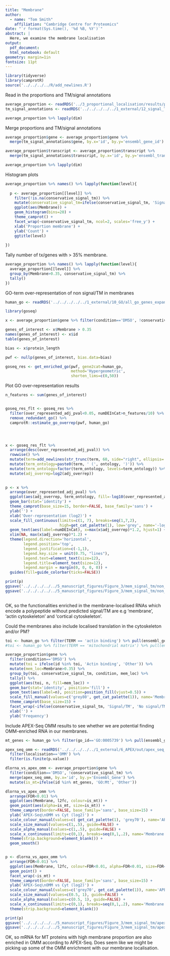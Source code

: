 ```yaml
---
title: "Membrane"
author:
  - name: "Tom Smith"
    affiliation: "Cambridge Centre for Proteomics"
date: "`r format(Sys.time(), '%d %B, %Y')`"
abstract: | 
  Here, we examine the membrane localisation
output:
  pdf_document:
  html_notebook: default
geometry: margin=1in
fontsize: 11pt
---
```



```r
library(tidyverse)
library(camprotR)
source('../../../../R/add_newlines.R')
```

Read in the proportions and TM/signal annotations
```r
average_proportion <- readRDS('../3_proportional_localisation/results/proportions.rds')
tm_signal_annotations <- readRDS('../../../../../1_external/12_signal_TM/tm_signal_annotations.rds')

average_proportion %>% lapply(dim)
```

Merge proportions and TM/signal annotations
```r
average_proportion$gene <- average_proportion$gene %>%
  merge(tm_signal_annotations$gene, by.x='id', by.y='ensembl_gene_id')

average_proportion$transcript <- average_proportion$transcript %>%
  merge(tm_signal_annotations$transcript, by.x='id', by.y='ensembl_transcript_id')

average_proportion %>% lapply(dim)
```
Histogram plots
```r

average_proportion %>% names() %>% lapply(function(level){
  
  p <- average_proportion[[level]] %>%
    filter(!is.na(conservative_signal_tm)) %>%
    mutate(conservative_signal_tm=ifelse(conservative_signal_tm, 'Signal/TM', 'No signal/TM')) %>%
    ggplot(aes(Membrane)) +
    geom_histogram(bins=20) +
    theme_camprot() +
    facet_wrap(~conservative_signal_tm, ncol=2, scales='free_y') +
    xlab('Proportion membrane') +
    ylab('Count') +
    ggtitle(level)
  
})

```
Tally number of tx/genes with > 35% membrane.
```r
average_proportion %>% names() %>% lapply(function(level){
  average_proportion[[level]] %>%
  group_by(Membrane>0.35, conservative_signal_tm) %>%
  tally()
})
```
GO-term over-representation of non signal/TM in membranes
```r
human_go <- readRDS('../../../../../1_external/10_GO/all_go_genes_expanded.rds')

```


```r
library(goseq)

x <- average_proportion$gene %>% filter(condition=='DMSO', !conservative_signal_tm)

genes_of_interest <- x$Membrane > 0.35
names(genes_of_interest) <- x$id
table(genes_of_interest)

bias <- x$protein_length

pwf <- nullp(genes_of_interest, bias.data=bias)

goseq_res <- get_enriched_go(pwf, gene2cat=human_go,
                             method='Hypergeometric',
                             shorten_lims=c(0,50))

```

Plot GO over-representation results
```r
n_features <- sum(genes_of_interest)


goseq_res_flt <- goseq_res %>%
  filter(over_represented_adj_pval<0.05, numDEInCat>n_features/10) %>%
  remove_redundant_go() %>%
  camprotR::estimate_go_overrep(pwf, human_go)




x <- goseq_res_flt %>%
  arrange(desc(over_represented_adj_pval)) %>%
  rowwise() %>%
  mutate(term=add_newlines(str_trunc(term, 60, side="right", ellipsis='[..]'), 20)) %>%
  mutate(term_ontology=paste0(term, ' (', ontology, ')')) %>%
  mutate(term_ontology=factor(term_ontology, levels=term_ontology)) %>%
  mutate(adj_overrep=log2(adj_overrep))
  

p <- x %>%
  arrange(over_represented_adj_pval) %>%
  ggplot(aes(adj_overrep, term_ontology, fill=-log10(over_represented_adj_pval))) +
  geom_bar(stat='identity') +
  theme_camprot(base_size=15, border=FALSE, base_family='sans') +
  ylab('') +
  xlab('Over-representation (log2)') +
  scale_fill_continuous(limits=c(1, 7), breaks=seq(1,7,2),
                        high=get_cat_palette(1), low='grey', name='-log10 (p-value)') +
  geom_text(aes(label=numDEInCat), x=max(x$adj_overrep)*1.2, hjust=1) +
  xlim(NA, max(x$adj_overrep)*1.2) +
  theme(legend.direction='horizontal',
        legend.position='top',
        legend.justification=c(-1,1),
        legend.key.size = unit(0.75, "lines"),
        legend.text=element_text(size=12),
        legend.title=element_text(size=12),
        legend.margin = margin(0, 0, 0, 0)) +
  guides(fill=guide_colorbar(ticks=FALSE))

print(p)  
ggsave('../../../../../5_manuscript_figures/Figure_3/mem_signal_tm/non_tm_signal_over_rep_go.png', height=3.5)
ggsave('../../../../../5_manuscript_figures/Figure_3/mem_signal_tm/non_tm_signal_over_rep_go.pdf', height=3.5)
  
```


OK, so the functionalities enriched in the membrane-localised RNAs which encode a polypeptide without predicted signal/TM are e.g 'membrane', 'actin cytoskeleton' and 'cortical cytoskeleton'. 






Could the membranes also include localised translation in the cytoskeleton and/or PM?

```r

toi <- human_go %>% filter(TERM == 'actin binding') %>% pull(ensembl_gene_id)
#toi <- human_go %>% filter(TERM == 'mitochondrial matrix') %>% pull(ensembl_gene_id)

average_proportion$gene %>%
  filter(condition=='DMSO') %>%
  mutate(toi = ifelse(id %in% toi, 'Actin binding', 'Other')) %>%
  mutate(mem_loc=Membrane>0.35) %>%
  group_by(toi, conservative_signal_tm, condition, mem_loc) %>%
  tally() %>%
  ggplot(aes(toi, n, fill=mem_loc)) +
  geom_bar(stat='identity', position='fill') +
  geom_text(aes(label=n), position=position_fill(vjust=0.5)) +
  scale_fill_manual(values=c('grey80', get_cat_palette(1)), name='Membrane\nlocalised') +
  theme_camprot(base_size=15) +
  facet_wrap(~ifelse(conservative_signal_tm, 'Signal/TM', 'No signal/TM')) +
  xlab('') +
  ylab('Frequency')
```
Include APEX-Seq OMM results to see whether we are potential finding OMM-enriched RNA in our membranes.
```r

mt_genes <- human_go %>% filter(go_id=='GO:0005739') %>% pull(ensembl_gene_id)

apex_seq_omm <- readRDS('../../../../../1_external/6_APEX/out/apex_seq_fazal.rds') %>%
  filter(localisation=='OMM') %>%
  filter(is.finite(p.value))


```

```r
dlorna_vs_apex_omm <- average_proportion$gene %>%
  filter(condition=='DMSO', !conservative_signal_tm) %>%
  merge(apex_seq_omm, by.x='id', by.y='Ensembl_Gene') %>%
  mutate(is_mt=ifelse(id %in% mt_genes, 'GO:Mt', 'Other'))
```

```r

dlorna_vs_apex_omm %>%
  arrange(FDR<0.01) %>%
  ggplot(aes(Membrane, l2fc, colour=is_mt)) +
  geom_point(aes(alpha=is_mt, size=is_mt)) +
  theme_camprot(border=FALSE, base_family='sans', base_size=15) +
  ylab('APEX-Seq\nOMM vs Cyt (log2)') +
  scale_colour_manual(values=c( get_cat_palette(1), 'grey70'), name='APEX-Seq sig.\nenriched OMM') +
  scale_size_manual(values=c(1,.5), guide=FALSE) +
  scale_alpha_manual(values=c(1,.5), guide=FALSE) +
  scale_x_continuous(limits=c(0,1), breaks=seq(0,1,.2), name='Membrane proportion')+
  theme(strip.background=element_blank()) +
  geom_smooth()


p <- dlorna_vs_apex_omm %>%
  arrange(FDR<0.01) %>%
  ggplot(aes(Membrane, l2fc, colour=FDR<0.01, alpha=FDR<0.01, size=FDR<0.01)) +
  geom_point() +
  facet_wrap(~is_mt) +
  theme_camprot(border=FALSE, base_family='sans', base_size=15) +
  ylab('APEX-Seq\nOMM vs Cyt (log2)') +
  scale_colour_manual(values=c('grey70', get_cat_palette(1)), name='APEX-Seq sig.\nenriched OMM') +
  scale_size_manual(values=c(0.5, 1), guide=FALSE) +
  scale_alpha_manual(values=c(0.5, 1), guide=FALSE) +
  scale_x_continuous(limits=c(0,1), breaks=seq(0,1,.2), name='Membrane proportion')+
  theme(strip.background=element_blank())

print(p)
ggsave('../../../../../5_manuscript_figures/Figure_3/mem_signal_tm/apex_seq_omm.png', width=7, height=3.5)
ggsave('../../../../../5_manuscript_figures/Figure_3/mem_signal_tm/apex_seq_omm.pdf', width=7, height=3.5)
```
OK, so mRNA for MT proteins with high membrane proportion are also enriched in OMM according to APEX-Seq. Does seem like we might be picking up some of the OMM enrichment with our membrane localisation.

